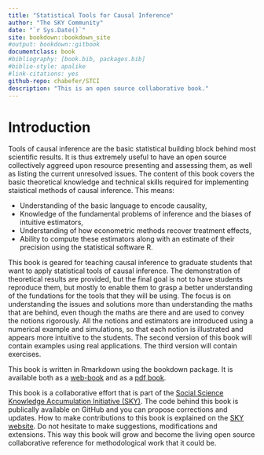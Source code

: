 ```yaml
---
title: "Statistical Tools for Causal Inference"
author: "The SKY Community"
date: "`r Sys.Date()`"
site: bookdown::bookdown_site
#output: bookdown::gitbook
documentclass: book
#bibliography: [book.bib, packages.bib]
#biblio-style: apalike
#link-citations: yes
github-repo: chabefer/STCI
description: "This is an open source collaborative book."
---
```


# Introduction {-}

Tools of causal inference are the basic statistical building block behind most scientific results.
It is thus extremely useful to have an open source collectively aggreed upon resource presenting and assessing them, as well as listing the current unresolved issues.
The content of this book covers the basic theoretical knowledge and technical skills required for implementing staistical methods of causal inference.
This means:

* Understanding of the basic language to encode causality,
* Knowledge of the fundamental problems of inference and the biases of intuitive estimators,
* Understanding of how econometric methods recover treatment effects,
* Ability to compute these estimators along with an estimate of their precision using the statistical software R.

This book is geared for teaching causal inference to graduate students that want to apply statistical tools of causal inference.
The demonstration of theoretical results are provided, but the final goal is not to have students reproduce them, but mostly to enable them to grasp a better understanding of the fundations for the tools that they will be using.
The focus is on understanding the issues and solutions more than understanding the maths that are behind, even though the maths are there and are used to convey the notions rigorously.
All the notions and estimators are introduced using a numerical example and simulations, so that each notion is illustrated and appears more intuitive to the students. 
The second version of this book will contain examples using real applications.
The third version will contain exercises.

This book is written in Rmarkdown using the bookdown package.
It is available both as a [web-book](https://chabefer.github.io/STCI/) and as a [pdf book](https://chabefer.github.io/STCI/STCI.pdf).

This book is a collaborative effort that is part of the [Social Science Knowledge Accumulation Initiative (SKY)](https://chabefer.github.io/SKY/). 
The code behind this book is publically available on GitHub and you can propose corrections and updates.
How to make contributions to this book is explained on the [SKY website](https://chabefer.github.io/SKY/tutoSTCI.html).
Do not hesitate to make suggestions, modifications and extensions. 
This way this book will grow and become the living open source collaborative reference for methodological work that it could be.

